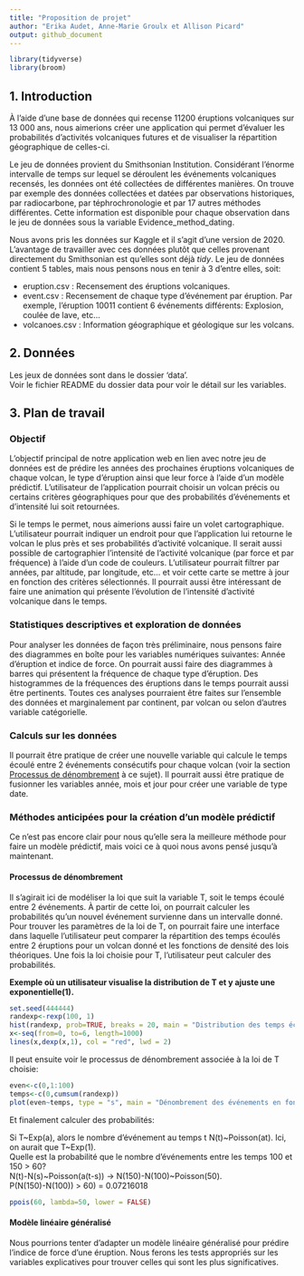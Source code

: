 ```yaml
---
title: "Proposition de projet"
author: "Erika Audet, Anne-Marie Groulx et Allison Picard"
output: github_document
---
```


```r
library(tidyverse)
library(broom)
```

## 1. Introduction

À l’aide d’une base de données qui recense 11200 éruptions volcaniques sur 13 000 ans, nous aimerions créer une application qui permet d’évaluer les probabilités d’activités volcaniques futures et de visualiser la répartition géographique de celles-ci. 

Le jeu de données provient du Smithsonian Institution. Considérant l’énorme intervalle de temps sur lequel se déroulent les événements volcaniques recensés, les données ont été collectées de différentes manières. On trouve par exemple des données collectées et datées par observations historiques, par radiocarbone, par téphrochronologie et par 17 autres méthodes différentes. Cette information est disponible pour chaque observation dans le jeu de données sous la variable Evidence_method_dating. 

Nous avons pris les données sur Kaggle et il s’agit d’une version de 2020. L’avantage de travailler avec ces données plutôt que celles provenant directement du Smithsonian est qu’elles sont déjà *tidy*. Le jeu de données contient 5 tables, mais nous pensons nous en tenir à 3 d’entre elles, soit: 

- eruption.csv : Recensement des éruptions volcaniques. 
- event.csv : Recensement de chaque type d'événement par éruption. Par exemple, l'éruption 10011 contient 6 événements différents: Explosion, coulée de lave, etc...
- volcanoes.csv : Information géographique et géologique sur les volcans. 

## 2. Données

Les jeux de données sont dans le dossier 'data'.\
Voir le fichier README du dossier data pour voir le détail sur les variables.

## 3. Plan de travail

### Objectif

L’objectif principal de notre application web en lien avec notre jeu de données est de prédire les années des prochaines éruptions volcaniques de chaque volcan, le type d’éruption ainsi que leur force à l’aide d’un modèle prédictif. L’utilisateur de l’application pourrait choisir un volcan précis ou certains critères géographiques pour que des probabilités d’événements et d’intensité lui soit retournées. 

Si le temps le permet, nous aimerions aussi faire un volet cartographique. L’utilisateur pourrait indiquer un endroit pour que l’application lui retourne le volcan le plus près et ses probabilités d’activité volcanique. Il serait aussi possible de cartographier l’intensité de l’activité volcanique (par force et par fréquence) à l’aide d’un code de couleurs. L’utilisateur pourrait filtrer par années, par altitude, par longitude, etc... et voir cette carte se mettre à jour en fonction des critères sélectionnés. Il pourrait aussi être intéressant de faire une animation qui présente l’évolution de l’intensité d’activité volcanique dans le temps. 

### Statistiques descriptives et exploration de données
Pour analyser les données de façon très préliminaire, nous pensons faire des diagrammes en boîte pour les variables numériques suivantes: Année d'éruption et indice de force. On pourrait aussi faire des diagrammes à barres qui présentent la fréquence de chaque type d'éruption. Des histogrammes de la fréquences des éruptions dans le temps pourrait aussi être pertinents. Toutes ces analyses pourraient être faites sur l'ensemble des données et marginalement par continent, par volcan ou selon d'autres variable catégorielle.

### Calculs sur les données
Il pourrait être pratique de créer une nouvelle variable qui calcule le temps écoulé entre 2 événements consécutifs pour chaque volcan (voir la section [Processus de dénombrement] à ce sujet). Il pourrait aussi être pratique de fusionner les variables année, mois et jour pour créer une variable de type date.

### Méthodes anticipées pour la création d'un modèle prédictif
Ce n’est pas encore clair pour nous qu’elle sera la meilleure méthode pour faire un modèle prédictif, mais voici ce à quoi nous avons pensé jusqu’à maintenant. 

#### Processus de dénombrement 
Il s’agirait ici de modéliser la loi que suit la variable T, soit le temps écoulé entre 2 événements. À partir de cette loi, on pourrait calculer les probabilités qu’un nouvel événement survienne dans un intervalle donné. Pour trouver les paramètres de la loi de T, on pourrait faire une interface dans laquelle l’utilisateur peut comparer la répartition des temps écoulés entre 2 éruptions pour un volcan donné et les fonctions de densité des lois théoriques. Une fois la loi choisie pour T, l’utilisateur peut calculer des probabilités.

**Exemple où un utilisateur visualise la distribution de T et y ajuste une exponentielle(1).**
```r
set.seed(444444)
randexp<-rexp(100, 1)
hist(randexp, prob=TRUE, breaks = 20, main = "Distribution des temps écoulés entre 2 événements", xlab="Temps écoulé entre 2 événements", ylab="Proportion")
x<-seq(from=0, to=6, length=1000)
lines(x,dexp(x,1), col = "red", lwd = 2)

```


Il peut ensuite voir le processus de dénombrement associée à la loi de T choisie:
```r

even<-c(0,1:100)
temps<-c(0,cumsum(randexp))
plot(even~temps, type = "s", main = "Dénombrement des événements en fonction du temps écoulé", xlab="Temps écoulé", ylab="Nombre d'événements")

```

Et finalement calculer des probabilités:

Si T\~Exp(a), alors le nombre d'événement au temps t N(t)\~Poisson(at). Ici, on aurait que T\~Exp(1).\
Quelle est la probabilité que le nombre d'événements entre les temps 100 et 150 > 60? \
N(t)-N(s)\~Poisson(a(t-s)) -> N(150)-N(100)\~Poisson(50).\
P(N(150)-N(100)) > 60) = 0.07216018 \

```r
ppois(60, lambda=50, lower = FALSE)
```

#### Modèle linéaire généralisé
Nous pourrions tenter d'adapter un modèle linéaire généralisé pour prédire l'indice de force d'une éruption. Nous ferons les tests appropriés sur les variables explicatives pour trouver celles qui sont les plus significatives.

